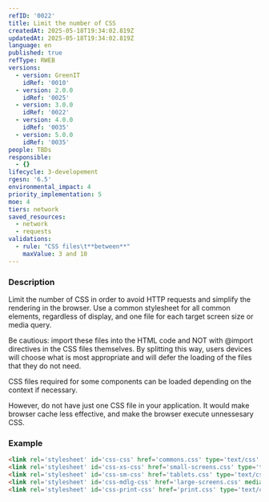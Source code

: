 ```yaml
---
refID: '0022'
title: Limit the number of CSS
createdAt: 2025-05-18T19:34:02.819Z
updatedAt: 2025-05-18T19:34:02.819Z
language: en
published: true
refType: RWEB
versions:
  - version: GreenIT
    idRef: '0010'
  - version: 2.0.0
    idRef: '0025'
  - version: 3.0.0
    idRef: '0022'
  - version: 4.0.0
    idRef: '0035'
  - version: 5.0.0
    idRef: '0035'
people: TBDs
responsible:
  - {}
lifecycle: 3-developement
rgesn: '6.5'
environmental_impact: 4
priority_implementation: 5
moe: 4
tiers: network
saved_resources:
  - network
  - requests
validations:
  - rule: "CSS files\t**between**"
    maxValue: 3 and 10
---
```


### Description

Limit the number of CSS in order to avoid HTTP requests and simplify the rendering in the browser. Use a common stylesheet for all common elements, regardless of display, and one file for each target screen size or media query.

Be cautious: import these files into the HTML code and NOT with @import directives in the CSS files themselves. By splitting this way, users devices will choose what is most appropriate and will defer the loading of the files that they do not need.

CSS files required for some components can be loaded depending on the context if necessary.

However, do not have just one CSS file in your application. It would make browser cache less effective, and make the browser execute unnessesary CSS.

### Example

```html
<link rel='stylesheet' id='css-css' href='commons.css' type='text/css' media='all' />
<link rel='stylesheet' id='css-xs-css' href='small-screens.css' type='text/css' media='(max-width: 959px)' />
<link rel='stylesheet' id='css-sm-css' href='tablets.css' type='text/css' media='(min-width: 768px)' />
<link rel='stylesheet' id='css-mdlg-css' href='large-screens.css' media='(min-width: 960px)' />
<link rel='stylesheet' id='css-print-css' href='print.css' type='text/css' media='print' />
```
